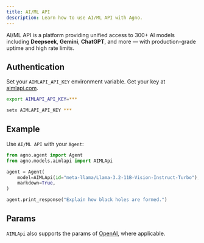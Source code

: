 ```yaml
---
title: AI/ML API
description: Learn how to use AI/ML API with Agno.
---
```


AI/ML API is a platform providing unified access to 300+ AI models including **Deepseek**, **Gemini**, **ChatGPT**, and more — with production-grade uptime and high rate limits.

## Authentication

Set your `AIMLAPI_API_KEY` environment variable. Get your key at [aimlapi.com](https://aimlapi.com/?utm_source=agno&utm_medium=github&utm_campaign=integration).

<CodeGroup>

```bash Mac
export AIMLAPI_API_KEY=***
````

```bash Windows
setx AIMLAPI_API_KEY ***
```

</CodeGroup>

## Example

Use `AI/ML API` with your `Agent`:

<CodeGroup>

```python agent.py
from agno.agent import Agent
from agno.models.aimlapi import AIMLApi

agent = Agent(
    model=AIMLApi(id="meta-llama/Llama-3.2-11B-Vision-Instruct-Turbo"),
    markdown=True,
)

agent.print_response("Explain how black holes are formed.")
```

</CodeGroup>

## Params

<Snippet file="model-aimlapi-params.mdx" />

`AIMLApi` also supports the params of [OpenAI](/reference/models/openai), where applicable.
